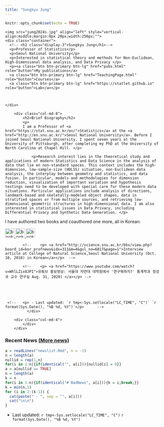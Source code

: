 ```yaml
---
title: "Sungkyu Jung"
---
```


```r
knitr::opts_chunk$set(echo = TRUE)
```


<!--html_preserve-->
<style type="text/css">
.main-container {
  max-width: 100%;
  margin-left: auto;
  margin-right: auto;
}
</style>

 

<div class="jumbotron">
    <img src="jung2024s.jpg" align="left" style="vertical-align:middle;margin:0px 20px;width:250px;"">
    <div class="container">
      <!-- <h1 class="display-3">Sungkyu Jung</h1>--> 
      <p>Professor of Statistics</p>
      <p>Seoul National University</p>
      <p>Interested in statistical theory and methods for Non-Euclidean, High-Dimensional data analysis, and Data Privacy </p>
      <p><a class="btn btn-primary btn-lg" href="pubs.html" role="button">My publications</a>
      <a class="btn btn-primary btn-lg" href="TeachingPage.html" role="button">Courses</a>
      <a class="btn btn-primary btn-lg" href="https://statlet.github.io" role="button">Lab</a></p>
     
      
      
    </div>
    
    
    
    
</div>



<div class="container">
   <div class="row">
        <div class="col-md-8">
        	<h2>Brief Biography</h2>
          	<p> 
          	I am a Professor of <a href="https://stat.snu.ac.kr/en/">Statistics</a> at the <a href="http://en.snu.ac.kr/">Seoul National University</a>. Before I joined Seoul National University, I spent seven years at the University of Pittsburgh, after completing my PhD at the University of North Carolina at Chapel Hill. </p>
          	
          		<p>Research interest lies in the theoretical study and applications of modern Statistics and Data Science in the analysis of data that lie on non-standard spaces. This context includes the high-dimension, low-sample-size (HDLSS) situation, non-Euclidean data analysis, the interplay between geometry and statistics, and data fusion. In particular, models and methodologies for dimension reduction, visualization of important variation and hypothesis testings need to be developed with special care for these modern data situations. Particular applications include analysis of directions, landmark-based and skeletally-modeled object shapes, data in stratified spaces or from multiple sources, and retrieving low-dimensional geometric structures in high-dimensional data. I am also interested in statistical issues in Data Privacy, including Differential Privacy and Synthetic Data Generation. </p>
 
<p> I have authored two books and coauthored one more, all in Korean: 

<a href="books.html#dataliteracy">
  <img src="pictures/dataliteracy_bookcover_sm.jpg" alt="book art" height="30"/>
</a>
<a href="books.html#npbook">
  <img src="pictures/npbook_cover.jpg" alt="book art" height="30"/>
</a>
<a href="books.html#FoS">
  <img src="pictures/FosSM.jpg" alt="book art" height="30"/>
</a></p>

          	<!--	<p> <a href="http://science.snu.ac.kr/bbs/view.php?board_id=kor_profnews&idx=311&m=4&gul_no=6817&page=1">Interview article at College of Natural Science,Seoul National University (Oct. 10, 2018) in Korean</a></p>  -->
          		
          	<!--	<p> <a href="https://www.youtube.com/watch?v=WhlLZix8JPI">유튜브 홍보영상: 서울대 자연대 대학원에서 '연구뭐하지?' 통계학과 정성규 교수 연구실 Aug. 31, 2020) </a></p> -->
          	 
         


          		
     <!--   <p> - Last updated: `r tmp<-Sys.setlocale("LC_TIME", "C")` `r format(Sys.Date(), "%B %d, %Y")`</p>  	-->
			  </div>

        <div class="col-md-4">
   			</div>
		</div>
</div>
<!--/html_preserve-->

<!-- - Last updated: `r tmp<-Sys.setlocale("LC_TIME", "C")` `r format(Sys.Date(), "%B %d, %Y")`-->


<div class="container">
   <div class="row">
### Recent News [(More news)](news.html)

```r
a = readLines("newslist.Rmd", n = -1)
n = length(a)
nullid = rep(1,n)
for(i in 1:n){if(identical("", a[i])){nullid[i] = 0}}
a = a[nullid == TRUE] 
n = length(a)
k = n
for(i in 1:n){if(identical("# BadNews", a[i])){k = i;break;}}
k = min(n,5)
for (i in 2:(k-1)) { 
  cat(paste(" - ", sep = "", a[i]))
  cat("\n\n")
}
```

- Last updated: `r tmp<-Sys.setlocale("LC_TIME", "C")` `r format(Sys.Date(), "%B %d, %Y")`        

</div>
</div>